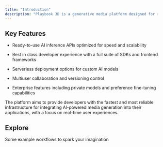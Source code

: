```yaml
---
title: "Introduction"
description: "Playbook 3D is a generative media platform designed for running ComfyUI in the cloud, enabling users to build, manage, and deploy AI workflows as scalable, serverless APIs or shareable  playgrounds."
---
```


## Key Features

* Ready-to-use AI inference APIs optimized for speed and scalability

* Best in class developer experience with a full suite of SDKs and frontend frameworks

* Serverless deployment options for custom AI models

* Multiuser collaboration and versioning control

* Enterprise features including private models and preference fine-tuning capabilities

The platform aims to provide developers with the fastest and most reliable infrastructure for integrating AI-powered media generation into their applications, with a focus on real-time user experiences.

## Explore

Some example workflows to spark your imagination

[](https://www.comfydeploy.com/share/comfy-deploy-example-txt2img-sdxl)

<CardGroup cols="2">
  <Card title="Text-to-image" icon="sparkles" />

  <Card title="Image-to-3D" icon="sparkles" />
</CardGroup>

##

[
](https://docs.fal.ai/quick-start)
